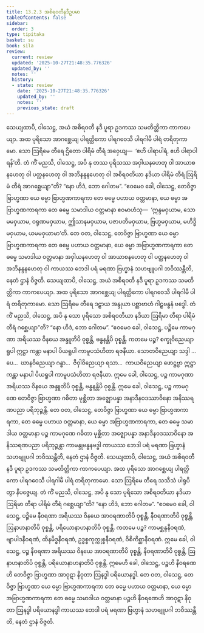 ```yaml
---
title: 13.2.3 အစိရဝတီနဒီဥပမာ
tableOfContents: false
sidebar:
  order: 3
type: tipitaka
basket: su
book: sila
review:
  current: review
  updated: '2025-10-27T21:48:35.776326'
  updated_by: ''
  notes: ''
  history:
  - state: review
    date: '2025-10-27T21:48:35.776326'
    updated_by: ''
    notes: ''
    previous_state: draft
---
```



<ReviewStatus review={frontmatter.review} showDetails={true} />

<HypothesisAnnotation frontmatter={frontmatter} />

<DynamicBreadcrumb />

<Division number="542" book="sila" e="ch" v="6" p="230">

<Paragraph number="927" book="sila">
သေယျထာပိ, ဝါသေဋ္ဌ, အယံ အစိရဝတီ နဒီ ပူရာ ဥဒကဿ သမတိတ္တိကာ ကာကပေယျာ. အထ ပုရိသော အာဂစ္ဆေယျ ပါရတ္ထိကော ပါရဂဝေသီ ပါရဂါမီ ပါရံ တရိတုကာမော. သော ဩရိမေ တီရေ ဌိတော ပါရိမံ တီရံ အဝှေယျ—  ‘ဧဟိ ပါရာပါရံ, ဧဟိ ပါရာပါရန်’တိ.
</Paragraph>

</Division>
<Division number="543" book="sila" e="ch" v="6" p="230">

<Paragraph number="928" book="sila">
တံ ကိံ မညသိ, ဝါသေဋ္ဌ, အပိ နု တဿ ပုရိသဿ အဝှါယနဟေတု ဝါ အာယာစနဟေတု ဝါ ပတ္ထနဟေတု ဝါ အဘိနန္ဒနဟေတု ဝါ အစိရဝတိယာ နဒိယာ ပါရိမံ တီရံ ဩရိမံ တီရံ အာဂစ္ဆေယျာ”တိ? “နော ဟိဒံ, ဘော ဂေါတမ”.
</Paragraph>

</Division>
<Division number="544" book="sila" e="ch" v="6" p="230">

<Paragraph number="929" book="sila">
“ဧဝမေဝ ခေါ, ဝါသေဋ္ဌ, တေဝိဇ္ဇာ ဗြာဟ္မဏာ ယေ ဓမ္မာ ဗြာဟ္မဏကာရကာ တေ ဓမ္မေ ပဟာယ ဝတ္တမာနာ, ယေ ဓမ္မာ အဗြာဟ္မဏကာရကာ တေ ဓမ္မေ သမာဒါယ ဝတ္တမာနာ ဧဝမာဟံသု—  ‘ဣန္ဒမဝှယာမ, သောမမဝှယာမ, ဝရုဏမဝှယာမ, ဤသာနမဝှယာမ, ပဇာပတိမဝှယာမ, ဗြဟ္မမဝှယာမ, မဟိဒ္ဓိမဝှယာမ, ယမမဝှယာမာ’တိ.
</Paragraph>

<Paragraph number="930" book="sila">
တေ ဝတ, ဝါသေဋ္ဌ, တေဝိဇ္ဇာ ဗြာဟ္မဏာ ယေ ဓမ္မာ ဗြာဟ္မဏကာရကာ တေ ဓမ္မေ ပဟာယ ဝတ္တမာနာ, ယေ ဓမ္မာ အဗြာဟ္မဏကာရကာ တေ ဓမ္မေ သမာဒါယ ဝတ္တမာနာ အဝှါယနဟေတု ဝါ အာယာစနဟေတု ဝါ ပတ္ထနဟေတု ဝါ အဘိနန္ဒနဟေတု ဝါ ကာယဿ ဘေဒါ ပရံ မရဏာ ဗြဟ္မာနံ သဟဗျူပဂါ ဘဝိဿန္တီတိ, နေတံ ဌာနံ ဝိဇ္ဇတိ.
</Paragraph>

</Division>
<Division number="545" book="sila" e="ch" v="6" p="230">

<Paragraph number="931" book="sila">
သေယျထာပိ, ဝါသေဋ္ဌ, အယံ အစိရဝတီ နဒီ ပူရာ ဥဒကဿ သမတိတ္တိကာ ကာကပေယျာ. အထ ပုရိသော အာဂစ္ဆေယျ ပါရတ္ထိကော ပါရဂဝေသီ ပါရဂါမီ ပါရံ တရိတုကာမော. သော ဩရိမေ တီရေ ဒဠှာယ အန္ဒုယာ ပစ္ဆာဗာဟံ ဂါဠှဗန္ဓနံ ဗဒ္ဓေါ.
</Paragraph>

<Paragraph number="932" book="sila">
တံ ကိံ မညသိ, ဝါသေဋ္ဌ, အပိ နု သော ပုရိသော အစိရဝတိယာ နဒိယာ ဩရိမာ တီရာ ပါရိမံ တီရံ ဂစ္ဆေယျာ”တိ? “နော ဟိဒံ, ဘော ဂေါတမ”.
</Paragraph>

</Division>
<Division number="546" book="sila" e="ch" v="6" p="231">

<Paragraph number="933" book="sila">
“ဧဝမေဝ ခေါ, ဝါသေဋ္ဌ, ပဉ္စိမေ ကာမဂုဏာ အရိယဿ ဝိနယေ အန္ဒူတိပိ ဝုစ္စန္တိ, ဗန္ဓနန္တိပိ ဝုစ္စန္တိ. ကတမေ ပဉ္စ? စက္ခုဝိညေယျာ ရူပါ ဣဋ္ဌာ ကန္တာ မနာပါ ပိယရူပါ ကာမူပသံဟိတာ ရဇနီယာ. သောတဝိညေယျာ သဒ္ဒါ …ပေ…  ဃာနဝိညေယျာ ဂန္ဓာ…  ဇိဝှါဝိညေယျာ ရသာ…  ကာယဝိညေယျာ ဖောဋ္ဌဗ္ဗာ ဣဋ္ဌာ ကန္တာ မနာပါ ပိယရူပါ ကာမူပသံဟိတာ ရဇနီယာ.
</Paragraph>

<Paragraph number="934" book="sila">
ဣမေ ခေါ, ဝါသေဋ္ဌ, ပဉ္စ ကာမဂုဏာ အရိယဿ ဝိနယေ အန္ဒူတိပိ ဝုစ္စန္တိ, ဗန္ဓနန္တိပိ ဝုစ္စန္တိ. ဣမေ ခေါ, ဝါသေဋ္ဌ, ပဉ္စ ကာမဂုဏေ တေဝိဇ္ဇာ ဗြာဟ္မဏာ ဂဓိတာ မုစ္ဆိတာ အဇ္ဈောပန္နာ အနာဒီနဝဒဿာဝိနော အနိဿရဏပညာ ပရိဘုဉ္ဇန္တိ. တေ ဝတ, ဝါသေဋ္ဌ, တေဝိဇ္ဇာ ဗြာဟ္မဏာ ယေ ဓမ္မာ ဗြာဟ္မဏကာရကာ, တေ ဓမ္မေ ပဟာယ ဝတ္တမာနာ, ယေ ဓမ္မာ အဗြာဟ္မဏကာရကာ, တေ ဓမ္မေ သမာဒါယ ဝတ္တမာနာ ပဉ္စ ကာမဂုဏေ ဂဓိတာ မုစ္ဆိတာ အဇ္ဈောပန္နာ အနာဒီနဝဒဿာဝိနော အနိဿရဏပညာ ပရိဘုဉ္ဇန္တာ ကာမန္ဒုဗန္ဓနဗဒ္ဓါ ကာယဿ ဘေဒါ ပရံ မရဏာ ဗြဟ္မာနံ သဟဗျူပဂါ ဘဝိဿန္တီတိ, နေတံ ဌာနံ ဝိဇ္ဇတိ.
</Paragraph>

</Division>
<Division number="547" book="sila" e="ch" v="6" p="231">

<Paragraph number="935" book="sila">
သေယျထာပိ, ဝါသေဋ္ဌ, အယံ အစိရဝတီ နဒီ ပူရာ ဥဒကဿ သမတိတ္တိကာ ကာကပေယျာ. အထ ပုရိသော အာဂစ္ဆေယျ ပါရတ္ထိကော ပါရဂဝေသီ ပါရဂါမီ ပါရံ တရိတုကာမော. သော ဩရိမေ တီရေ သသီသံ ပါရုပိတွာ နိပဇ္ဇေယျ.
</Paragraph>

<Paragraph number="936" book="sila">
တံ ကိံ မညသိ, ဝါသေဋ္ဌ, အပိ နု သော ပုရိသော အစိရဝတိယာ နဒိယာ ဩရိမာ တီရာ ပါရိမံ တီရံ ဂစ္ဆေယျာ”တိ? “နော ဟိဒံ, ဘော ဂေါတမ”.
</Paragraph>

</Division>
<Division number="548" book="sila" e="ch" v="6" p="231">

<Paragraph number="937" book="sila">
“ဧဝမေဝ ခေါ, ဝါသေဋ္ဌ, ပဉ္စိမေ နီဝရဏာ အရိယဿ ဝိနယေ အာဝရဏာတိပိ ဝုစ္စန္တိ, နီဝရဏာတိပိ ဝုစ္စန္တိ, ဩနာဟနာတိပိ ဝုစ္စန္တိ, ပရိယောနာဟနာတိပိ ဝုစ္စန္တိ. ကတမေ ပဉ္စ? ကာမစ္ဆန္ဒနီဝရဏံ, ဗျာပါဒနီဝရဏံ, ထိနမိဒ္ဓနီဝရဏံ, ဥဒ္ဓစ္စကုက္ကုစ္စနီဝရဏံ, ဝိစိကိစ္ဆာနီဝရဏံ. ဣမေ ခေါ, ဝါသေဋ္ဌ, ပဉ္စ နီဝရဏာ အရိယဿ ဝိနယေ အာဝရဏာတိပိ ဝုစ္စန္တိ, နီဝရဏာတိပိ ဝုစ္စန္တိ, ဩနာဟနာတိပိ ဝုစ္စန္တိ, ပရိယောနာဟနာတိပိ ဝုစ္စန္တိ.
</Paragraph>

</Division>
<Division number="549" book="sila" e="ch" v="6" p="231">

<Paragraph number="938" book="sila">
ဣမေဟိ ခေါ, ဝါသေဋ္ဌ, ပဉ္စဟိ နီဝရဏေဟိ တေဝိဇ္ဇာ ဗြာဟ္မဏာ အာဝုဋာ နိဝုတာ ဩနဒ္ဓါ ပရိယောနဒ္ဓါ. တေ ဝတ, ဝါသေဋ္ဌ, တေဝိဇ္ဇာ ဗြာဟ္မဏာ ယေ ဓမ္မာ ဗြာဟ္မဏကာရကာ တေ ဓမ္မေ ပဟာယ ဝတ္တမာနာ, ယေ ဓမ္မာ အဗြာဟ္မဏကာရကာ တေ ဓမ္မေ သမာဒါယ ဝတ္တမာနာ ပဉ္စဟိ နီဝရဏေဟိ အာဝုဋာ နိဝုတာ ဩနဒ္ဓါ ပရိယောနဒ္ဓါ ကာယဿ ဘေဒါ ပရံ မရဏာ ဗြဟ္မာနံ သဟဗျူပဂါ ဘဝိဿန္တီတိ, နေတံ ဌာနံ ဝိဇ္ဇတိ.
</Paragraph>
</Division>